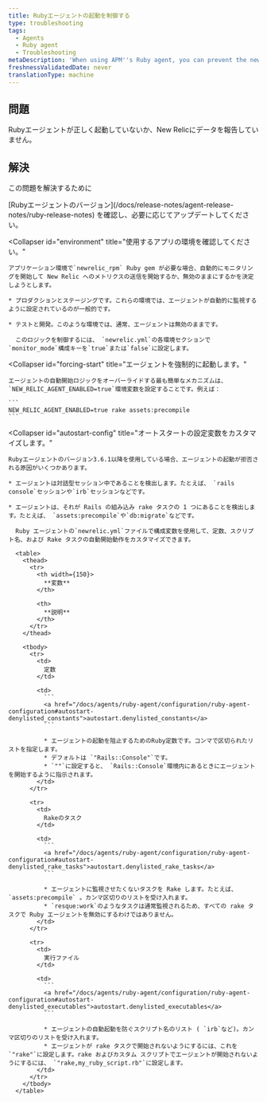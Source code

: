 ```yaml
---
title: Rubyエージェントの起動を制御する
type: troubleshooting
tags:
  - Agents
  - Ruby agent
  - Troubleshooting
metaDescription: 'When using APM''s Ruby agent, you can prevent the newrelic_rpm gem from starting, or force it to start if it is not reporting data.'
freshnessValidatedDate: never
translationType: machine
---
```


## 問題

Rubyエージェントが正しく起動していないか、New Relicにデータを報告していません。

## 解決

この問題を解決するために

<CollapserGroup>
  <Collapser
    id="version-3-6-1-or-later"
    title="お使いのRubyエージェントのバージョンを確認してください。"
  >
    [Rubyエージェントのバージョン](/docs/release-notes/agent-release-notes/ruby-release-notes) を確認し、必要に応じてアップデートしてください。
  </Collapser>

  <Collapser
    id="environment"
    title="使用するアプリの環境を確認してください。"
  >
    アプリケーション環境で`newrelic_rpm` Ruby gem が必要な場合、自動的にモニタリングを開始して New Relic へのメトリクスの送信を開始するか、無効のままにするかを決定しようとします。

    * プロダクションとステージングです。これらの環境では、エージェントが自動的に監視するように設定されているのが一般的です。

    * テストと開発。このような環境では、通常、エージェントは無効のままです。

      このロジックを制御するには、 `newrelic.yml`の各環境セクションで`monitor_mode`構成キーを`true`または`false`に設定します。
  </Collapser>

  <Collapser
    id="forcing-start"
    title="エージェントを強制的に起動します。"
  >
    エージェントの自動開始ロジックをオーバーライドする最も簡単なメカニズムは、 `NEW_RELIC_AGENT_ENABLED=true`環境変数を設定することです。例えば：

    ```
    NEW_RELIC_AGENT_ENABLED=true rake assets:precompile
    ```
  </Collapser>

  <Collapser
    id="autostart-config"
    title="オートスタートの設定変数をカスタマイズします。"
  >
    Rubyエージェントのバージョン3.6.1以降を使用している場合、エージェントの起動が拒否される原因がいくつかあります。

    * エージェントは対話型セッション中であることを検出します。たとえば、 `rails console`セッションや`irb`セッションなどです。

    * エージェントは、それが Rails の組み込み rake タスクの 1 つにあることを検出します。たとえば、 `assets:precompile`や`db:migrate`などです。

      Ruby エージェントの`newrelic.yml`ファイルで構成変数を使用して、定数、スクリプト名、および Rake タスクの自動開始動作をカスタマイズできます。

      <table>
        <thead>
          <tr>
            <th width={150}>
              **変数**
            </th>

            <th>
              **説明**
            </th>
          </tr>
        </thead>

        <tbody>
          <tr>
            <td>
              定数
            </td>

            <td>
              ```
              <a href="/docs/agents/ruby-agent/configuration/ruby-agent-configuration#autostart-denylisted_constants">autostart.denylisted_constants</a>
              ```

              * エージェントの起動を阻止するためのRuby定数です。コンマで区切られたリストを指定します。
              * デフォルトは `"Rails::Console"`です。
              * `""`に設定すると、 `Rails::Console`環境内にあるときにエージェントを開始するように指示されます。
            </td>
          </tr>

          <tr>
            <td>
              Rakeのタスク
            </td>

            <td>
              ```
              <a href="/docs/agents/ruby-agent/configuration/ruby-agent-configuration#autostart-denylisted_rake_tasks">autostart.denylisted_rake_tasks</a>
              ```

              * エージェントに監視させたくないタスクを Rake します。たとえば、 `assets:precompile` 。カンマ区切りのリストを受け入れます。
              * `resque:work`のようなタスクは通常監視されるため、すべての rake タスクで Ruby エージェントを無効にするわけではありません。
            </td>
          </tr>

          <tr>
            <td>
              実行ファイル
            </td>

            <td>
              ```
              <a href="/docs/agents/ruby-agent/configuration/ruby-agent-configuration#autostart-denylisted_executables">autostart.denylisted_executables</a>
              ```

              * エージェントの自動起動を防ぐスクリプト名のリスト ( `irb`など)。カンマ区切りのリストを受け入れます。
              * エージェントが rake タスクで開始されないようにするには、これを`"rake"`に設定します。rake およびカスタム スクリプトでエージェントが開始されないようにするには、 `"rake,my_ruby_script.rb"`に設定します。
            </td>
          </tr>
        </tbody>
      </table>
  </Collapser>
</CollapserGroup>